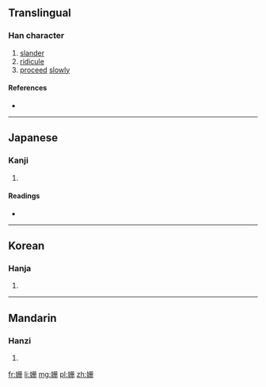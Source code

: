 {{also|姍}}
==Translingual==

===Han character===
{{Han char|rn=38|rad=女|as=05|sn=8|four=|canj=女月月一 (VBBM)|ids=⿰[[女]][[册]]}}

# [[slander]]
# [[ridicule]]
# [[proceed]] [[slowly]]

====References====
* {{Han ref|kx=0259.151|hdz=21040.010|uh=59D7|ud=22999}}

----

==Japanese==

===Kanji===
{{ja-kanji|grade=|rs=女05}}

# {{defn|lang=ja|sort=女05}}

====Readings====
* {{ja-readings|on=[[さん]] (san), [[せん]] (sen), [[はん]] (han), [[さつ]] (satsu), [[さち]] (sachi)|kun=[[みめよい]] (mimeyoi), [[そしる]] (soshiru), [[みにくい]] (minikui)}}

----

==Korean==

===Hanja===
{{ko-hanja|hangeul=산|rv=san|mr=san}}

# {{defn|lang=ko|sort=女05}}

----

==Mandarin==

===Hanzi===
{{cmn-hanzi|tra=姍|pin=[[shān]] ([[shan1]])|wg=shan<sup>1</sup>}}

# {{defn|lang=cmn|sort=女05}}

[[fr:姗]]
[[li:姗]]
[[mg:姗]]
[[pl:姗]]
[[zh:姗]]